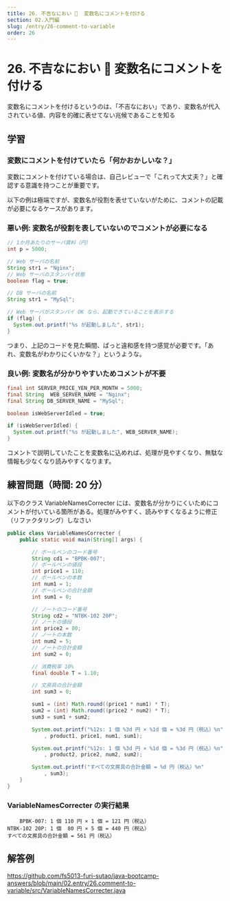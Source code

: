 ```yaml
---
title: 26. 不吉なにおい 🐽  変数名にコメントを付ける
section: 02.入門編
slug: /entry/26-comment-to-variable
order: 26
---
```


# 26. 不吉なにおい 🐽  変数名にコメントを付ける

<p class="goal">
  変数名にコメントを付けるというのは、「不吉なにおい」であり、変数名が代入されている値、内容を的確に表せてない兆候であることを知る
</p>

## 学習

### 変数にコメントを付けていたら「何かおかしいな？」

変数にコメントを付けている場合は、自己レビューで「これって大丈夫？」と確認する意識を持つことが重要です。

以下の例は極端ですが、変数名が役割を表せていないがために、コメントの記載が必要になるケースがあります。

### 悪い例: 変数名が役割を表していないのでコメントが必要になる

```java
// 1か月あたりのサーバ賃料（円）
int p = 5000;

// Web サーバの名前
String str1 = "Nginx";
// Web サーバのスタンバイ状態
boolean flag = true;

// DB サーバの名前
String str1 = "MySql";

// Web サーバがスタンバイ OK なら、起動できていることを表示する
if (flag) {
  System.out.printf("%s が起動しました", str1);
}
```

つまり、上記のコードを見た瞬間、ぱっと違和感を持つ感覚が必要です。「あれ、変数名がわかりにくいかな？」というような。

### 良い例: 変数名が分かりやすいためコメントが不要

```java
final int SERVER_PRICE_YEN_PER_MONTH = 5000;
final String  WEB_SERVER_NAME = "Nginx";
final String DB_SERVER_NAME = "MySql";

boolean isWebServerIdled = true;

if (isWebServerIdled) {
  System.out.printf("%s が起動しました", WEB_SERVER_NAME);
}
```

コメントで説明していたことを変数名に込めれば、処理が見やすくなり、無駄な情報も少なくなり読みやすくなります。

## 練習問題（時間: 20 分）

以下のクラス VariableNamesCorrecter には、変数名が分かりにくいためにコメントが付いている箇所がある。処理がみやすく、読みやすくなるように修正（リファクタリング）しなさい

```java title=src/VariableNamesCorrecter.java
public class VariableNamesCorrecter {
    public static void main(String[] args) {

        // ボールペンのコード番号
        String cd1 = "BPBK-007";
        // ボールペンの値段
        int price1 = 110;
        // ボールペンの本数
        int num1 = 1;
        // ボールペンの合計金額
        int sum1 = 0;

        // ノートのコード番号
        String cd2 = "NTBK-102 20P";
        // ノートの値段
        int price2 = 80;
        // ノートの本数
        int num2 = 5;
        // ノートの合計金額
        int sum2 = 0;

        // 消費税率 10%
        final double T = 1.10;

        // 文房具の合計金額
        int sum3 = 0;

        sum1 = (int) Math.round((price1 * num1) * T);
        sum2 = (int) Math.round((price2 * num2) * T);
        sum3 = sum1 + sum2;

        System.out.printf("%12s: 1 個 %3d 円 × %1d 個 = %3d 円（税込）%n"
            , product1, price1, num1, sum1);

        System.out.printf("%12s: 1 個 %3d 円 × %1d 個 = %3d 円（税込）%n"
            , product2, price2, num2, sum2);

        System.out.printf("すべての文房具の合計金額 = %d 円（税込）%n"
            , sum3);
    }
}
```

### VariableNamesCorrecter の実行結果

```
    BPBK-007: 1 個 110 円 × 1 個 = 121 円（税込）
NTBK-102 20P: 1 個  80 円 × 5 個 = 440 円（税込）
すべての文房具の合計金額 = 561 円（税込）
```

## 解答例

https://github.com/fs5013-furi-sutao/java-bootcamp-answers/blob/main/02.entry/26.comment-to-variable/src/VariableNamesCorrecter.java
